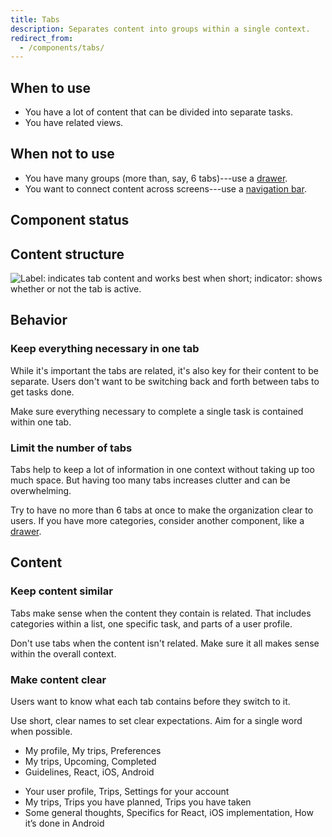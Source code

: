 ```yaml
---
title: Tabs
description: Separates content into groups within a single context.
redirect_from:
  - /components/tabs/
---
```


## When to use

- You have a lot of content that can be divided into separate tasks.
- You have related views.

## When not to use

- You have many groups (more than, say, 6 tabs)---use a [drawer](/components/overlay/drawer/).
- You want to connect content across screens---use a [navigation bar](/components/navigation/navigationbar/).

## Component status

<ComponentStatus component="Tabs" />

## Content structure

![Label: indicates tab content and works best when short; indicator: shows whether or not the tab is active.](fileId:4QJZqvBvRrLu6t9mwObCkA;nodeId:543%3A1934)

## Behavior

### Keep everything necessary in one tab

While it's important the tabs are related,
it's also key for their content to be separate.
Users don't want to be switching back and forth between tabs to get tasks done.

Make sure everything necessary to complete a single task is contained within one tab.

### Limit the number of tabs

Tabs help to keep a lot of information in one context without taking up too much space.
But having too many tabs increases clutter and can be overwhelming.

Try to have no more than 6 tabs at once to make the organization clear to users.
If you have more categories, consider another component, like a [drawer](/components/overlay/drawer/).

## Content

### Keep content similar

Tabs make sense when the content they contain is related.
That includes categories within a list, one specific task, and parts of a user profile.

Don't use tabs when the content isn't related.
Make sure it all makes sense within the overall context.

### Make content clear

Users want to know what each tab contains before they switch to it.

Use short, clear names to set clear expectations. Aim for a single word
when possible.

<GuidelinesSideBySide>

<Do>

- My profile, My trips, Preferences
- My trips, Upcoming, Completed
- Guidelines, React, iOS, Android

</Do>

<Dont>

- Your user profile, Trips, Settings for your account
- My trips, Trips you have planned, Trips you have taken
- Some general thoughts, Specifics for React, iOS implementation, How it’s done in Android

</Dont>

</GuidelinesSideBySide>
